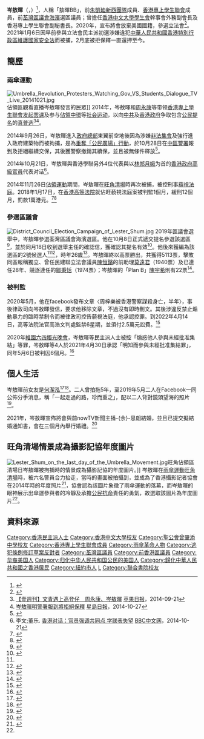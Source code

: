 {{Infobox Officeholder
| name             = 岑敖暉
| native_name      = Lester Shum O Fai
| honorific-suffix = 
| image            = 岑敖暉_Legco_primary_(cropped).png
| image_size       = 200px
| office           = [[荃灣區議會|荃灣區議會]]議員
| term_start       = 2020年1月1日
| term_end         = 2021年5月20日
| predecessor      = [[鄒秉恬|鄒秉恬]]
| successor        = (懸空)
| majority         = [[2019年香港區議會選舉|2019年]]：5,113 (56.50%)
| constituency     = [[海濱_(選區)|海濱]]
| office1          = 第57屆[[香港專上學生聯會|香港專上學生聯會]]副秘書長
| term_start1      = 2014年4月1日
| term_end1        = 2015年3月31日
| predecessor1     = [[何潔泓|何潔泓]]（[[嶺南大學_(香港)|嶺南大學]]）<br />[[楊政賢|楊政賢]]（[[香港中文大學|香港中文大學]]）
| successor1       = [[黃嘉輝|黃嘉輝]]（[[香港中文大學|香港中文大學]]）<br />[[王瀚樑|王瀚樑]]（[[香港浸會大學|香港浸會大學]]）
| 1blankname1      = 秘书长
| 1namedata1       = [[周永康_(香港)|周永康]]（[[香港大学|香港大学]]）
| birth_date       = {{birth date and age|1993|6|11}}<ref name="national">{{cite web|title=1993年6月11日，我在美國紐約出生|url=https://www.facebook.com/story.php?story_fbid=10160136497514966&id=825244965|date=2020-06-20|author=岑敖暉|accessdate=2020-06-20|archive-date=2020-07-03|archive-url=https://web.archive.org/web/20200703142959/https://www.facebook.com/story.php?story_fbid=10160136497514966&id=825244965|dead-url=no}}</ref>
| birth_place      = {{USA}}[[紐約州|紐約州]][[紐約|紐約]]
| education        = 
| alma_mater       = [[香港中文大學|香港中文大學]]<br />[[聖公會曾肇添中學|聖公會曾肇添中學]]
| nationality      = {{USA}}（1993－2020）<ref name="national"/><ref>{{cite web|title=佔領結束3年　岑敖暉終認美籍|url=http://hk.on.cc/hk/bkn/cnt/news/20180123/bkn-20180123123928532-0123_00822_001.html|date=2018-01-23|agency=東方日報|accessdate=2018-01-23|archive-date=2018-01-23|archive-url=https://web.archive.org/web/20180123190749/http://hk.on.cc/hk/bkn/cnt/news/20180123/bkn-20180123123928532-0123_00822_001.html|dead-url=no}}</ref><br />{{CNHK}}（2020－）<ref name="national"/> 
| party            = {{Nonp}}
| otherparty       = {{TC}}（－2021年）
| spouse           = {{marriage|-{余}-思朗|2021}}
| educate          = 
*[[香港中文大學|香港中文大學]]政治與行政學社會科學學士
}}
'''岑敖暉'''（{{lang-en|Lester Shum O Fai}}，{{bd|1993年|6月11日|||catIdx=C岑}}）<ref>{{Cite news |url= https://www.hkcnews.com/article/7574/%E5%B2%91%E6%95%96%E6%9A%89-%E4%BD%95%E6%BD%94%E6%B3%93-%E7%A4%BE%E9%81%8B-7609/%E5%AD%A4%E7%8D%A8%E7%9A%8424%E6%AD%B2-%E5%B2%91%E6%95%96%E6%9A%89%EF%BC%9A%E8%88%87%E6%91%B0%E6%84%9B%E5%88%86%E9%9B%A2%E6%9C%80%E9%9B%A3%E9%81%8E |title= 孤獨的24歲　岑敖暉：與摰愛分離最難過 |newspaper= [[眾新聞|眾新聞]] |publisher=  |date= 2017-10-15 |accessdate= 2020-01-15 |archive-date= 2020-01-15 |archive-url= https://web.archive.org/web/20200115070606/https://www.hkcnews.com/article/7574/%25E5%25B2%2591%25E6%2595%2596%25E6%259A%2589-%25E4%25BD%2595%25E6%25BD%2594%25E6%25B3%2593-%25E7%25A4%25BE%25E9%2581%258B-7609/%25E5%25AD%25A4%25E7%258D%25A8%25E7%259A%258424%25E6%25AD%25B2-%25E5%25B2%2591%25E6%2595%2596%25E6%259A%2589%25EF%25BC%259A%25E8%2588%2587%25E6%2591%25B0%25E6%2584%259B%25E5%2588%2586%25E9%259B%25A2%25E6%259C%2580%25E9%259B%25A3%25E9%2581%258E |dead-url= no }}</ref>，人稱「敖暉BB」，前[[朱凱廸新西團隊|朱凱廸新西團隊]]成員、[[香港專上學生聯會|香港專上學生聯會]]成員，前[[荃灣區議會|荃灣區議會]][[海濱_(選區)|海濱]]選區議員；曾擔任[[香港中文大學學生會|香港中文大學學生會]]幹事會外務副會長及香港專上學生聯會副秘書長。2020年，宣布將會放棄美國國籍，參選立法會<ref>{{Cite news |url= https://hk.appledaily.com/local/20200621/3RATILTEWH2RWL4NWGSGIZTXRQ/ |title= 岑敖暉棄美籍　爭超區出線 |newspaper= [[蘋果日報_(香港)|蘋果日報]] |publisher=  |date= 2020-06-21 |accessdate= 2020-07-13 |archive-date= 2020-07-13 |archive-url= https://web.archive.org/web/20200713022042/https://hk.appledaily.com/local/20200621/3RATILTEWH2RWL4NWGSGIZTXRQ/ |dead-url= yes }}</ref>。2021年1月6日因早前參與立法會民主派初選涉嫌違犯[[中華人民共和國香港特別行政區維護國家安全法|中華人民共和國香港特別行政區維護國家安全法]]而被捕，2月底被拒保釋一直還押至今。

== 簡歷 ==
===兩傘運動===
[[File:Umbrella_Revolution_Protesters_Watching_Gov_VS_Students_Dialogue_TV_Live_20141021.jpg|thumb]]佔領區觀看直播岑敖暉發言的民眾]]
2014年，岑敖暉和[[周永康_(香港)|周永康]]等带领[[香港專上學生聯會|香港專上學生聯會]][[2014年香港學界大罷課|发起罢课]]及参与[[讓愛與和平佔領中環|佔領中環]]等[[社会运动|社会运动]]，以向[[中共|中共]]及[[香港政府|香港政府]]争取包含[[公民提名|公民提名]]的[[真普选|真普选]]<ref>[http://hk.apple.nextmedia.com/news/art/20140921/18873212 【壹週刊】文青遇上高登仔　周永康、岑敖暉] {{Wayback|url=http://hk.apple.nextmedia.com/news/art/20140921/18873212 |date=20141028211839 }} [[苹果日报_(香港)|苹果日报]]，2014-09-21</ref><ref>[https://hk.news.yahoo.com/%E5%B2%91%E6%95%96%E6%9A%89%E6%98%8E%E8%AD%A6%E7%BD%B2%E5%A0%B1%E5%88%B0%E5%B0%87%E6%8B%92%E7%B5%95%E4%BF%9D%E9%87%8B-125100958.html 岑敖暉明警署報到將拒絕保釋] {{Wayback|url=https://hk.news.yahoo.com/%E5%B2%91%E6%95%96%E6%9A%89%E6%98%8E%E8%AD%A6%E7%BD%B2%E5%A0%B1%E5%88%B0%E5%B0%87%E6%8B%92%E7%B5%95%E4%BF%9D%E9%87%8B-125100958.html |date=20141028222856 }} [[星島日報|星島日報]]，2014-10-27</ref>。

2014年9月26日，岑敖暉進入[[政府總部_(添馬艦)|政府總部]]東翼前空地後因為涉嫌[[非法集會|非法集會]]及強行進入政府建築物而被拘捕，是為[[重奪「公民廣場」行動|重奪「公民廣場」行動]]，於10月28日在[[中區警署|中區警署]]報到及拒絕繼續交保，其後獲警察撤銷其續保，並且被無條件釋放<ref>{{Cite web |url=https://hk.news.yahoo.com/%E5%B2%91%E6%95%96%E6%9A%89%E7%8D%B2%E8%AD%A6%E6%96%B9%E7%84%A1%E6%A2%9D%E4%BB%B6%E9%87%8B%E6%94%BE%E8%AD%A6%E7%A8%B1%E4%BF%9D%E7%95%99%E6%AA%A2%E6%8E%A7%E6%AC%8A%E5%88%A9-105800199.html |title=岑敖暉獲警方無條件釋放警稱保留檢控權利 |date=2014年10月28日|accessdate=2014-10-30 |archive-date=2014-10-30 |archive-url=https://web.archive.org/web/20141030103700/https://hk.news.yahoo.com/%E5%B2%91%E6%95%96%E6%9A%89%E7%8D%B2%E8%AD%A6%E6%96%B9%E7%84%A1%E6%A2%9D%E4%BB%B6%E9%87%8B%E6%94%BE%E8%AD%A6%E7%A8%B1%E4%BF%9D%E7%95%99%E6%AA%A2%E6%8E%A7%E6%AC%8A%E5%88%A9-105800199.html |dead-url=no }}</ref>。

2014年10月21日，岑敖暉與香港學聯另外4位代表與以[[林郑月娥|林郑月娥]]为首的[[香港政府高級官員|香港政府高級官員]]代表对话<ref>李文;董乐. [http://www.bbc.co.uk/zhongwen/simp/china/2014/10/141021_hk_dialogue_response 香港对话：官员强调共同点 学联表失望] {{Wayback|url=http://www.bbc.co.uk/zhongwen/simp/china/2014/10/141021_hk_dialogue_response |date=20141024091822 }} [[BBC中文网|BBC中文网]]，2014-10-21</ref>。

2014年11月26日[[佔領運動|佔領運動]]期間，岑敖暉在[[旺角清場及驅散行動|旺角清場]]時再次被捕，被控刑事[[藐視法庭|藐視法庭]]。2018年1月17日，在[[香港高等法院|香港高等法院]]就佔旺藐視法庭案被判監1個月，緩刑12個月，罰款1萬港元。<ref>{{cite web|title=【佔旺藐視法庭】黃之鋒判監3個月 岑敖暉緩刑 黃浩銘囚4個月15日|url=http://std.stheadline.com/instant/articles/detail/614943-%E9%A6%99%E6%B8%AF-%E3%80%90%E4%BD%94%E6%97%BA%E8%97%90%E8%A6%96%E6%B3%95%E5%BA%AD%E3%80%91%E9%BB%83%E4%B9%8B%E9%8B%92%E5%88%A4%E7%9B%A33%E5%80%8B%E6%9C%88+%E5%B2%91%E6%95%96%E6%9A%89%E7%B7%A9%E5%88%91+%E9%BB%83%E6%B5%A9%E9%8A%98%E5%9B%9A4%E5%80%8B%E6%9C%8815%E6%97%A5|publisher=[[星島日報|星島日報]]|accessdate=2018-01-22|date=2018-01-17|archive-date=2018-01-23|archive-url=https://web.archive.org/web/20180123131534/http://std.stheadline.com/instant/articles/detail/614943-%E9%A6%99%E6%B8%AF-%E3%80%90%E4%BD%94%E6%97%BA%E8%97%90%E8%A6%96%E6%B3%95%E5%BA%AD%E3%80%91%E9%BB%83%E4%B9%8B%E9%8B%92%E5%88%A4%E7%9B%A33%E5%80%8B%E6%9C%88+%E5%B2%91%E6%95%96%E6%9A%89%E7%B7%A9%E5%88%91+%E9%BB%83%E6%B5%A9%E9%8A%98%E5%9B%9A4%E5%80%8B%E6%9C%8815%E6%97%A5|dead-url=no}}</ref><ref>{{Cite news|url=https://www.singtaousa.com/%E6%97%A5%E5%A0%B1/%E9%A6%99%E6%B8%AF/463350-%E5%B2%91%E6%95%96%E6%9A%89%E7%8D%B2%E7%B7%A9%E5%88%91%E7%A8%B1%E6%84%8F%E6%96%99%E4%B9%8B%E5%A4%96/|title=岑敖暉獲緩刑稱意料之外|publisher=[[星島日報|星島日報]]|date=2018-01-18|accessdate=2018-12-01|archive-date=2018-12-02|archive-url=https://web.archive.org/web/20181202024626/https://www.singtaousa.com/%E6%97%A5%E5%A0%B1/%E9%A6%99%E6%B8%AF/463350-%E5%B2%91%E6%95%96%E6%9A%89%E7%8D%B2%E7%B7%A9%E5%88%91%E7%A8%B1%E6%84%8F%E6%96%99%E4%B9%8B%E5%A4%96/|dead-url=no}}</ref>

===參選區議會===
[[File:District_Council_Election_Campaign_of_Lester_Shum.jpg|thumb]]
2019年區議會選舉中，岑敖暉參選荃灣區議會海濱選區。他在10月8日正式遞交提名參選該選區<ref name="選舉提名">{{cite web|url=https://www.elections.gov.hk/dc2019/pdf/nomination/TsuenWan_20191018_c.html|title=2019年區議會一般選舉提名　荃灣區|date=2019-10-18|accessdate=2019-11-19|website=區議會選舉2019|archive-date=2020-08-26|archive-url=https://web.archive.org/web/20200826124604/https://www.elections.gov.hk/dc2019/pdf/nomination/TsuenWan_20191018_c.html|dead-url=no}}</ref>，並於同月18日收到選舉主任的確認信，獲確認其提名有效<ref>{{cite news|url=https://www.hk01.com/%E6%94%BF%E6%83%85/387713/%E5%8D%80%E8%AD%B0%E6%9C%83%E9%81%B8%E8%88%892019-%E9%81%B8%E8%88%89%E4%B8%BB%E4%BB%BB%E7%A2%BA%E8%AA%8D-%E5%B2%91%E6%95%96%E6%9A%89%E6%8F%90%E5%90%8D%E6%9C%89%E6%95%88|title=【區議會選舉2019】選舉主任確認　岑敖暉提名有效|author=鄭寶生|date=2019-10-18|accessdate=2019-11-23|website=[[香港01|香港01]]|archive-date=2020-07-03|archive-url=https://web.archive.org/web/20200703143046/https://www.hk01.com/%E6%94%BF%E6%83%85/387713/%E5%8D%80%E8%AD%B0%E6%9C%83%E9%81%B8%E8%88%892019-%E9%81%B8%E8%88%89%E4%B8%BB%E4%BB%BB%E7%A2%BA%E8%AA%8D-%E5%B2%91%E6%95%96%E6%9A%89%E6%8F%90%E5%90%8D%E6%9C%89%E6%95%88|dead-url=no}}</ref>。他後來獲編為該選區的2號候選人<ref name="候選人簡介"/><ref name="2號候選人岑敖暉">{{cite web|url=https://www.elections.gov.hk/dc2019/pdf/intro_to_can/K04_2_CHN.html|title=2號候選人岑敖暉|date=2019-11-04|accessdate=2019-11-19|website=區議會選舉2019|archive-date=2020-07-03|archive-url=https://web.archive.org/web/20200703143124/https://www.elections.gov.hk/dc2019/pdf/intro_to_can/K04_2_CHN.html|dead-url=no}}</ref>，時年26歲<ref name="候選人簡介">{{cite web|url=https://www.elections.gov.hk/dc2019/chi/intro_to_can/K.html|title=候選人簡介　荃灣|date=2019-11-04|accessdate=2019-11-19|website=區議會選舉2019|archive-date=2021-08-01|archive-url=https://web.archive.org/web/20210801044625/https://www.elections.gov.hk/dc2019/chi/intro_to_can/K.html|dead-url=yes}}</ref>。岑敖暉終以高票勝出，共獲得5113票，擊敗同區報稱獨立、曾任民建聯立法會議員[[陳恒鑌|陳恒鑌]]的前助理[[莫遠君|莫遠君]]（1940票）及已連任28年、競逐連任的[[鄒秉恬|鄒秉恬]]（1974票）；岑敖暉的「Plan B」[[陳宇希|陳宇希]]則有22票<ref>{{cite news|url=https://www.hk01.com/18%E5%8D%80%E6%96%B0%E8%81%9E/402103/%E5%8D%80%E8%AD%B0%E6%9C%83%E9%81%B8%E8%88%89-%E8%8D%83%E7%81%A3-%E6%B5%B7%E6%BF%B1%E5%B2%91%E6%95%96%E6%9A%89%E5%A3%93%E5%80%92%E6%80%A7%E5%8B%9D%E5%87%BA-%E6%93%8A%E6%95%97%E9%80%A3%E4%BB%BB28%E5%B9%B4%E5%B0%8D%E6%89%8B|title=【區議會選舉‧荃灣】海濱岑敖暉壓倒性勝出　擊敗連任28年對手|author1=楊婉婷|author2=黃桂桂|author3=廖俊升|date=2019-11-25|accessdate=2019-11-25|website=[[香港01|香港01]]|archive-date=2020-07-03|archive-url=https://web.archive.org/web/20200703143054/https://www.hk01.com/18%E5%8D%80%E6%96%B0%E8%81%9E/402103/%E5%8D%80%E8%AD%B0%E6%9C%83%E9%81%B8%E8%88%89-%E8%8D%83%E7%81%A3-%E6%B5%B7%E6%BF%B1%E5%B2%91%E6%95%96%E6%9A%89%E5%A3%93%E5%80%92%E6%80%A7%E5%8B%9D%E5%87%BA-%E6%93%8A%E6%95%97%E9%80%A3%E4%BB%BB28%E5%B9%B4%E5%B0%8D%E6%89%8B|dead-url=no}}</ref>。

=== 被判監 ===
2020年5月，他在facebook發布文章〈周梓樂被香港警察謀殺身亡，半年〉，事後律政司向岑敖暉發信，要求他移除文章，不過沒有即時刪文。其後涉違反禁止煽動暴力的臨時禁制令而被律政司控告藐視法庭，他承認控罪。到2022年4月14日，高等法院法官高浩文判處監禁6星期，並須付2.5萬元訟費。<ref>{{cite news |title=岑敖暉認facebook文章藐視法庭判囚6周　官：應自我監督不容言論縱容暴力 |url=https://news.mingpao.com/ins/%e6%b8%af%e8%81%9e/article/20220414/s00001/1649927931620/%e5%b2%91%e6%95%96%e6%9a%89%e8%aa%8dfacebook%e6%96%87%e7%ab%a0%e8%97%90%e8%a6%96%e6%b3%95%e5%ba%ad%e5%88%a4%e5%9b%9a6%e5%91%a8-%e5%ae%98-%e6%87%89%e8%87%aa%e6%88%91%e7%9b%a3%e7%9d%a3%e4%b8%8d%e5%ae%b9%e8%a8%80%e8%ab%96%e7%b8%b1%e5%ae%b9%e6%9a%b4%e5%8a%9b |accessdate=2022-04-14 |work=明報 |date=2022-04-14 |archive-date=2022-05-08 |archive-url=https://web.archive.org/web/20220508232158/https://news.mingpao.com/ins/%e6%b8%af%e8%81%9e/article/20220414/s00001/1649927931620/%e5%b2%91%e6%95%96%e6%9a%89%e8%aa%8dfacebook%e6%96%87%e7%ab%a0%e8%97%90%e8%a6%96%e6%b3%95%e5%ba%ad%e5%88%a4%e5%9b%9a6%e5%91%a8-%e5%ae%98-%e6%87%89%e8%87%aa%e6%88%91%e7%9b%a3%e7%9d%a3%e4%b8%8d%e5%ae%b9%e8%a8%80%e8%ab%96%e7%b8%b1%e5%ae%b9%e6%9a%b4%e5%8a%9b }}</ref>

2020年[[維園六四燭光晚會|維園六四燭光晚會]]，岑敖暉等民主派人士被控「煽惑他人參與未經批准集結」等罪，岑敖暉等4人於2021年4月30日承認「明知而參與未經批准集結罪」，同年5月6日被判囚6個月。<ref>{{Cite web|website=[[立場新聞|立場新聞]]|url=https://www.thestandnews.com/court/%E4%B8%8D%E6%96%B7%E6%9B%B4%E6%96%B0-%E5%85%AD%E5%9B%9B%E9%9B%86%E6%9C%83%E6%A1%88-%E9%BB%83%E4%B9%8B%E9%8B%92%E5%B2%91%E6%95%96%E6%9A%89%E7%AD%89-4%E4%BA%BA%E8%AA%8D%E7%BD%AA%E4%BB%8A%E5%88%A4%E5%88%91/|title=【六四和平集會．不斷更新】黃之鋒岑敖暉等 4 人認參與未經批准集結　判囚 4 至 10 個月|date=2021-05-06|access-date=2021-05-06|archive-date=2021-05-07|archive-url=https://web.archive.org/web/20210507041744/https://www.thestandnews.com/court/%E4%B8%8D%E6%96%B7%E6%9B%B4%E6%96%B0-%E5%85%AD%E5%9B%9B%E9%9B%86%E6%9C%83%E6%A1%88-%E9%BB%83%E4%B9%8B%E9%8B%92%E5%B2%91%E6%95%96%E6%9A%89%E7%AD%89-4%E4%BA%BA%E8%AA%8D%E7%BD%AA%E4%BB%8A%E5%88%A4%E5%88%91/|dead-url=no}}</ref>

== 個人生活 ==
岑敖暉前女友是[[何潔泓|何潔泓]]<ref>{{Cite news |url=https://hk.news.appledaily.com/local/daily/article/20171125/20225062 |title=何潔泓保釋 岑敖暉又面臨坐監 20萬字情書 支撐牢獄生涯 |date=2017-11-25 |work=[[蘋果日報_(香港)|蘋果日報]] |accessdate=2017-11-26 |archive-date=2018-08-06 |archive-url=https://web.archive.org/web/20180806085337/https://hk.news.appledaily.com/local/daily/article/20171125/20225062 |dead-url=yes }}</ref><ref>{{cite news |url=http://hk.on.cc/hk/bkn/cnt/news/20181227/bkn-20181227155512250-1227_00822_001.html |title=政Whats噏：東北案後外遊　何潔泓岑敖暉九州放閃 |date=2018-12-27 |agency=東方日報 |language=zh-yue |accessdate=2018-12-27 |archive-date=2018-12-28 |archive-url=https://web.archive.org/web/20181228035309/https://hk.on.cc/hk/bkn/cnt/news/20181227/bkn-20181227155512250-1227_00822_001.html |dead-url=no }}</ref>。二人曾拍拖5年，至2019年5月二人在Facebook一同公佈分手消息，稱「一起走過的路，珍而重之」，配以二人背對鏡頭望海的照片<ref>{{Cite news |url=https://www.hk01.com/%E6%94%BF%E6%83%85/331163/%E6%94%BF%E5%A3%87%E8%AB%B8%E4%BA%8B%E7%94%BA-%E5%B2%91%E6%95%96%E6%9A%89-%E4%BD%95%E6%BD%94%E6%B3%93%E5%88%86%E6%89%8B-%E4%B8%8D%E6%98%AF%E9%97%9C%E4%BF%82%E7%9A%84%E7%B5%82%E9%BB%9E |title=岑敖暉、何潔泓分手 「不是關係的終點」 |author=沙半山 |date=2019-05-21 |work=[[香港01|香港01]] |accessdate=2019-05-21 |archive-date=2021-08-01 |archive-url=https://web.archive.org/web/20210801044557/https://www.hk01.com/%E6%94%BF%E6%83%85/331163/%E5%B2%91%E6%95%96%E6%9A%89-%E4%BD%95%E6%BD%94%E6%B3%93%E5%88%86%E6%89%8B-%E4%B8%8D%E6%98%AF%E9%97%9C%E4%BF%82%E7%9A%84%E7%B5%82%E9%BB%9E |dead-url=no }}</ref>。

2021年，岑敖暉宣佈將會與前nowTV新聞主播-{余}-思朗結婚，並且已提交擬結婚通知書，會在三個月內舉行婚禮。<ref>{{cite news |work=[[香港01|香港01]] |author1=文維廣 |title=政壇諸事町｜岑敖暉與now前主播拉埋天窗　報同一地址 |url=https://www.hk01.com/%E6%94%BF%E6%83%85/573429/%E6%94%BF%E5%A3%87%E8%AB%B8%E4%BA%8B%E7%94%BA-%E5%B2%91%E6%95%96%E6%9A%89%E8%88%87now%E5%89%8D%E4%B8%BB%E6%92%AD%E6%8B%89%E5%9F%8B%E5%A4%A9%E7%AA%97-%E5%A0%B1%E5%90%8C%E4%B8%80%E5%9C%B0%E5%9D%80 |accessdate=2021-01-16 |date=2021-01-12 |archive-date=2021-01-22 |archive-url=https://web.archive.org/web/20210122195320/https://www.hk01.com/%E6%94%BF%E6%83%85/573429/%E6%94%BF%E5%A3%87%E8%AB%B8%E4%BA%8B%E7%94%BA-%E5%B2%91%E6%95%96%E6%9A%89%E8%88%87now%E5%89%8D%E4%B8%BB%E6%92%AD%E6%8B%89%E5%9F%8B%E5%A4%A9%E7%AA%97-%E5%A0%B1%E5%90%8C%E4%B8%80%E5%9C%B0%E5%9D%80 |dead-url=no }}</ref>

==旺角清場情景成為攝影記協年度圖片==
[[File:Lester_Shum_on_the_last_day_of_the_Umbrella_Movement.jpg|thumb]]旺角佔領區清場日岑敖暉被拘捕時的情景成為攝影記協的年度圖片。]]
岑敖暉在[[雨傘運動|雨傘運動]][[旺角清場及驅散行動|旺角清場]]時，被六名警員合力抬走，當時的畫面被拍攝到，並成為了香港攝影記者協會在2014年時的年度照片<ref name="年度圖片">{{Cite web|title=《前線‧焦點 2014》新聞攝影比賽結果 FOCUS ON THE FRONTLINE 2014 PHOTO COMPETITION RESULTS |publisher=香港攝影記者協會|url=https://hkppa.net/archives/7601|date=2015-03-08|accessdate=2019-10-03|language=zh-TW|archive-date=2019-10-02|archive-url=https://web.archive.org/web/20191002034114/https://hkppa.net/archives/7601|dead-url=no}}</ref>，協會認為該圖片象徵了雨傘運動的落幕，而岑敖暉的眼神展示出傘運參與者的冷靜及承擔[[公民抗命|公民抗命]]責任的勇氣，故選取該圖片為年度圖片<ref name="年度圖片"/>。

==資料來源==
{{Reflist|30em}}
{{commonscat|Lester Shum}}

{{雨伞革命}}
{{DEFAULTSORT:S}}
[[Category:香港民主派人士|Category:香港民主派人士]]
[[Category:香港中文大學校友|Category:香港中文大學校友]]
[[Category:聖公會曾肇添中學校友|Category:聖公會曾肇添中學校友]]
[[Category:香港專上學生聯會成員|Category:香港專上學生聯會成員]]
[[Category:雨傘革命人物|Category:雨傘革命人物]]
[[Category:逃犯條例修訂草案反對者|Category:逃犯條例修訂草案反對者]]
[[Category:荃灣區議員|Category:荃灣區議員]]
[[Category:前香港區議員|Category:前香港區議員]]
[[Category:华裔美国人|Category:华裔美国人]]
[[Category:归化中华人民共和国公民的美国人|Category:归化中华人民共和国公民的美国人]]
[[Category:歸化中華人民共和國之香港居民|Category:歸化中華人民共和國之香港居民]]
[[Category:紐約市人|Category:紐約市人]]
[[Category:岑姓|L]]
[[Category:聯合書院校友|Category:聯合書院校友]]